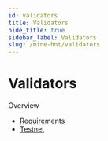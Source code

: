 ```yaml
---
id: validators
title: Validators
hide_title: true
sidebar_label: Validators
slug: /mine-hnt/validators
---
```



# Validators

Overview

* [Requirements](/mine-hnt/validators/requirements)
* [Testnet](/mine-hnt/validators/testnet)
